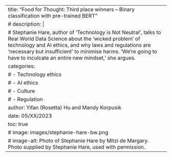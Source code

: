 ---
title: "Food for Thought: Third place winners -- Binary classification with pre-trained BERT"
# description: |
#   Stephanie Hare, author of 'Technology is Not Neutral', talks to Real World Data Science about the 'wicked problem' of technology and AI ethics, and why laws and regulations are 'necessary but insufficient' to minimise harms. 'We’re going to have to inculcate an entire new mindset,' she argues.        
categories:
  # - Technology ethics
  # - AI ethics
  # - Culture
  # - Regulation
author: Yifan (Rosetta) Hu and Mandy Korpusik
date: 05/XX/2023
toc: true
# image: images/stephanie-hare-bw.png
# image-alt: Photo of Stephanie Hare by Mitzi de Margary. Photo supplied by Stephanie Hare, used with permission.  
---